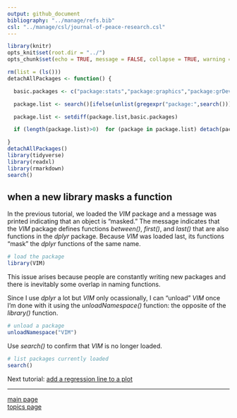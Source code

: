 ```yaml
---
output: github_document
bibliography: "../manage/refs.bib" 
csl: "../manage/csl/journal-of-peace-research.csl"
---
```


```r
library(knitr)
opts_knit$set(root.dir = "../")
opts_chunk$set(echo = TRUE, message = FALSE, collapse = TRUE, warning = FALSE, cache = TRUE, cache.path = "tut-04-cache/05-", fig.path = "tut-04-images/05-")
```

```r
rm(list = (ls()))
detachAllPackages <- function() {

  basic.packages <- c("package:stats","package:graphics","package:grDevices","package:utils","package:datasets","package:methods","package:base")

  package.list <- search()[ifelse(unlist(gregexpr("package:",search()))==1,TRUE,FALSE)]

  package.list <- setdiff(package.list,basic.packages)

  if (length(package.list)>0)  for (package in package.list) detach(package, character.only=TRUE)

}
detachAllPackages()
library(tidyverse)
library(readxl)
library(rmarkdown)
search()
```


## when a new library masks a function

In the previous tutorial, we loaded the *VIM* package and a message was printed indicating that an object is "masked." The message indicates that the *VIM* package defines functions *between()*, *first()*, and *last()* that are also functions in the *dplyr* package. Because *VIM* was loaded last, its functions "mask" the *dplyr* functions of the same name. 


```r
# load the package
library(VIM)
```

This issue arises because people are constantly writing new packages and there is inevitably some overlap in naming functions. 

Since I use *dplyr* a lot but *VIM* only ocassionally, I can "unload" *VIM* once I'm done with it using the *unloadNamespace()* function: the opposite of the *library()* function. 

```r
# unload a package
unloadNamespace("VIM")
```

Use *search()* to confirm that *VIM* is no longer loaded. 

```r
# list packages currently loaded
search()
```







Next tutorial: [add a regression line to a plot](tut-0406_add-regression.md)

---

[main page](../README.md)<br> 
[topics page](../README-by-topic.md)



